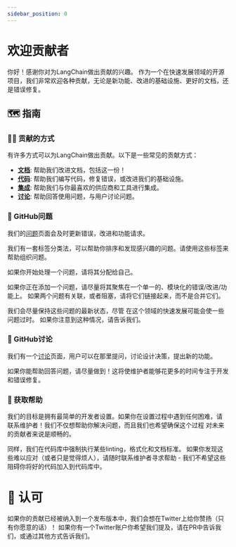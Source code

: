 ```yaml
---
sidebar_position: 0
---
```

# 欢迎贡献者

你好！感谢你对为LangChain做出贡献的兴趣。
作为一个在快速发展领域的开源项目，我们非常欢迎各种贡献，无论是新功能、改进的基础设施、更好的文档，还是错误修复。

## 🗺️ 指南

### 👩‍💻 贡献的方式

有许多方式可以为LangChain做出贡献。以下是一些常见的贡献方式：

- [**文档**](./documentation.mdx): 帮助我们改进文档，包括这一份！
- [**代码**](./code.mdx): 帮助我们编写代码，修复错误，或改进我们的基础设施。
- [**集成**](integrations.mdx): 帮助我们与你最喜欢的供应商和工具进行集成。
- [**讨论**](https://github.com/langchain-ai/langchain/discussions): 帮助回答使用问题，与用户讨论问题。

### 🚩 GitHub问题

我们的[问题](https://github.com/langchain-ai/langchain/issues)页面会及时更新错误，改进和功能请求。

我们有一套标签分类法，可以帮助你排序和发现感兴趣的问题。请使用这些标签来帮助组织问题。

如果你开始处理一个问题，请将其分配给自己。

如果你正在添加一个问题，请尽量将其聚焦在一个单一的、模块化的错误/改进/功能上。
如果两个问题有关联，或者阻塞，请将它们链接起来，而不是合并它们。

我们会尽量保持这些问题的最新状态，尽管
在这个领域的快速发展可能会使一些问题过时。
如果你注意到这种情况，请告诉我们。

### 💭 GitHub讨论

我们有一个[讨论](https://github.com/langchain-ai/langchain/discussions)页面，用户可以在那里提问，讨论设计决策，提出新的功能。

如果你能帮助回答问题，请尽量做到！这将使维护者能够花更多的时间专注于开发和错误修复。

### 🙋 获取帮助

我们的目标是拥有最简单的开发者设置。如果你在设置过程中遇到任何困难，请
联系维护者！我们不仅想帮助你解决问题，而且我们也希望确保这个过程
对未来的贡献者来说是顺畅的。

同样，我们在代码库中强制执行某些linting，格式化和文档标准。
如果你发现这些难以应对（或者只是觉得烦人），请随时联系维护者寻求帮助 -
我们不希望这些阻碍你将好的代码加入到代码库中。

# 🌟 认可

如果你的贡献已经被纳入到一个发布版本中，我们会想在Twitter上给你赞扬（只有你愿意的话）！
如果你有一个Twitter账户你希望我们提及，请在PR中告诉我们，或通过其他方式告诉我们。
